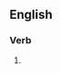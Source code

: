 ==English==

===Verb===
{{head|en|verb form}}

# {{present participle of|convolute|lang=en|nocat=1}}